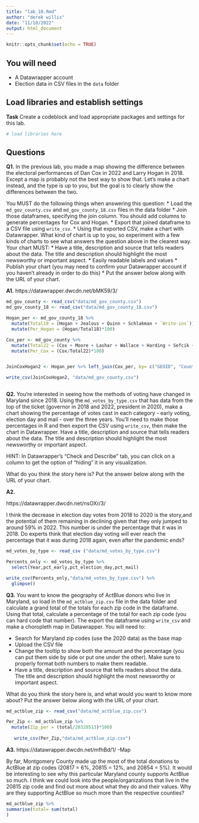 ```yaml
---
title: "lab_10.Rmd"
author: "derek willis"
date: "11/10/2022"
output: html_document
---
```


```r
knitr::opts_chunk$set(echo = TRUE)
```

## You will need

* A Datawrapper account
* Election data in CSV files in the `data` folder

## Load libraries and establish settings

**Task** Create a codeblock and load appropriate packages and settings for this lab.

```r
# load libraries here
```

## Questions

**Q1.** In the previous lab, you made a map showing the difference between the electoral performances of Dan Cox in 2022 and Larry Hogan in 2018. Except a map is probably not the best way to show that. Let's make a chart instead, and the type is up to you, but the goal is to clearly show the differences between the two.

You MUST do the following things when answering this question:
* Load the `md_gov_county.csv` and `md_gov_county_18.csv` files in the data folder
* Join those dataframes, specifying the join column. You should add columns to generate percentages for Cox and Hogan.
* Export that joined dataframe to a CSV file using `write_csv`.
* Using that exported CSV, make a chart with Datawrapper. What kind of chart is up to you, so experiment with a few kinds of charts to see what answers the question above in the clearest way. Your chart MUST:
  * Have a title, description and source that tells readers about the data. The title and description should highlight the most newsworthy or important aspect.
  * Easily readable labels and values
* Publish your chart (you may need to confirm your Datawrapper account if you haven't already in order to do this)
* Put the answer below along with the URL of your chart.

**A1.** https://datawrapper.dwcdn.net/bMK59/3/

```r
md_gov_county <- read_csv("data/md_gov_county.csv")
md_gov_county_18 <- read_csv("data/md_gov_county_18.csv")
```

```r
Hogan_per <- md_gov_county_18 %>% 
  mutate(Total18 = (Hogan + Jealous + Quinn + Schlakman + `Write-ins`)) %>% 
  mutate(Per_Hogan = (Hogan/Total18)*100)
```

```r
Cox_per <- md_gov_county %>% 
  mutate(Total22 = (Cox + Moore + Lashar + Wallace + Harding + Sefcik + `Write-ins`)) %>% 
  mutate(Per_Cox = (Cox/Total22)*100)
```

```r
```

```r
JoinCoxHogan2 <- Hogan_per %>% left_join(Cox_per, by= c("GEOID", "County")) 

write_csv(JoinCoxHogan2, "data/md_gov_county.csv")
```


```r

```


**Q2.** You're interested in seeing how the methods of voting have changed in Maryland since 2018. Using the `md_votes_by_type.csv` that has data from the top of the ticket (governor in 2018 and 2022, president in 2020), make a chart showing the percentage of votes cast in each category - early voting, election day and mail - over the three years. You'll need to make those percentages in R and then export the CSV using `write_csv`, then make the chart in Datawrapper. Have a title, description and source that tells readers about the data. The title and description should highlight the most newsworthy or important aspect.

HINT: In Datawrapper's "Check and Describe" tab, you can click on a column to get the option of "hiding" it in any visualization.

What do you think the story here is? Put the answer below along with the URL of your chart.

**A2.** 

https://datawrapper.dwcdn.net/nsOXr/3/ 

I think the decrease in election day votes from 2018 to 2020 is the story,and the potential of them remaining in declining given that they only jumped to around 59% in 2022. This number is under the percentage that it was in 2018. Do experts think that election day voting will ever reach the percentage that it was during 2018 again, even after the pandemic ends?

```r
md_votes_by_type <- read_csv ("data/md_votes_by_type.csv") 
```

```r
Percents_only <- md_votes_by_type %>% 
  select(Year,pct_early,pct_election_day,pct_mail)

```

```r
write_csv(Percents_only,"data/md_votes_by_type.csv") %>% 
  glimpse()
```

**Q3.** You want to know the geography of ActBlue donors who live in Maryland, so load in the `md_actblue_zip.csv` file in the data folder and calculate a grand total of the totals for each zip code in the dataframe. Using that total, calculate a percentage of the total for each zip code (you can hard code that number). The export the dataframe using `write_csv` and make a choropleth map in Datawrapper. You will need to:

* Search for Maryland zip codes (use the 2020 data) as the base map
* Upload the CSV file
* Change the tooltip to show both the amount and the percentage (you can put them side by side or put one under the other). Make sure to properly format both numbers to make them readable.
* Have a title, description and source that tells readers about the data. The title and description should highlight the most newsworthy or important aspect.

What do you think the story here is, and what would you want to know more about? Put the answer below along with the URL of your chart.


```r
md_actblue_zip <- read_csv("data/md_actblue_zip.csv")
```

```r
Per_Zip <- md_actblue_zip %>% 
  mutate(Zip_per = (total/20328513)*100)
  
   write_csv(Per_Zip,"data/md_actblue_zip.csv")

```


**A3.** https://datawrapper.dwcdn.net/mfhBd/1/  -Map


By far, Montgomery County made up the most of the total donations to ActBlue at zip codes (20817 = 6%, 20815 = 12%, and 20854 = 5%). It would be interesting to see why this particular Maryland county supports ActBlue so much. I think we could look into the people/organizations that live in the 20815 zip code and find out more about what they do and their values. Why are they supporting ActBlue so much more than the respective counties? 

```r
md_actblue_zip %>% 
summarise(total= sum(total)
)
```
